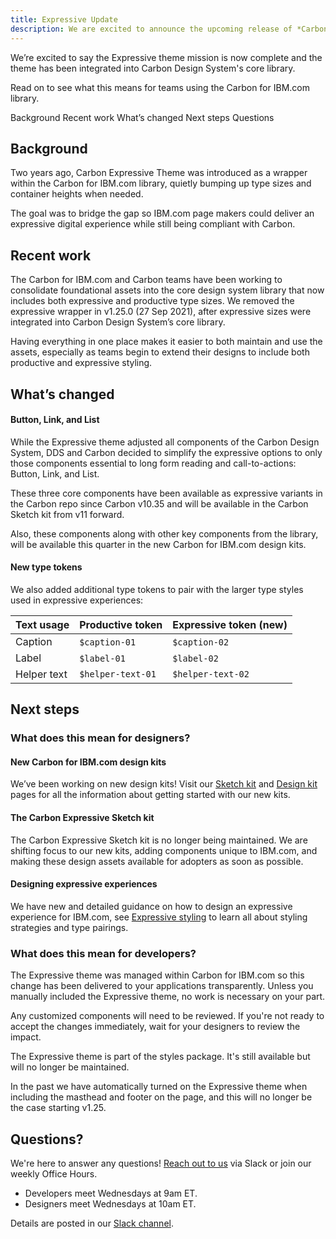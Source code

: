 ```yaml
---
title: Expressive Update
description: We are excited to announce the upcoming release of *Carbon for IBM.com v2*! This update focuses on upgrading to Carbon v11, improving the layout experience for ease of authoring as well as other component improvements for designers and developers.
---
```


<PageDescription>

We’re excited to say the Expressive theme mission is now complete and the theme
has been integrated into Carbon Design System's core library.

Read on to see what this means for teams using the Carbon for IBM.com library.

</PageDescription>

<AnchorLinks>

<AnchorLink>Background</AnchorLink>
<AnchorLink>Recent work</AnchorLink>
<AnchorLink>What’s changed</AnchorLink>
<AnchorLink>Next steps</AnchorLink>
<AnchorLink>Questions</AnchorLink>

</AnchorLinks>

## Background

Two years ago, Carbon Expressive Theme was introduced as a wrapper within the
Carbon for IBM.com library, quietly bumping up type sizes and container heights
when needed.

The goal was to bridge the gap so IBM.com page makers could deliver an
expressive digital experience while still being compliant with Carbon.

## Recent work

The Carbon for IBM.com and Carbon teams have been working to consolidate
foundational assets into the core design system library that now includes both
expressive and productive type sizes. We removed the expressive wrapper in
v1.25.0 (27 Sep 2021), after expressive sizes were integrated into Carbon Design
System’s core library.

Having everything in one place makes it easier to both maintain and use the
assets, especially as teams begin to extend their designs to include both
productive and expressive styling.

## What’s changed

#### Button, Link, and List

While the Expressive theme adjusted all components of the Carbon Design System,
DDS and Carbon decided to simplify the expressive options to only those
components essential to long form reading and call-to-actions: Button, Link, and
List.

These three core components have been available as expressive variants in the
Carbon repo since Carbon v10.35 and will be available in the Carbon Sketch kit
from v11 forward.

Also, these components along with other key components from the library, will be
available this quarter in the new Carbon for IBM.com design kits.

#### New type tokens

We also added additional type tokens to pair with the larger type styles used in
expressive experiences:

| Text usage    | Productive token      | Expressive token (new) |
| ------------- | --------------------- | ---------------------- |
| Caption       | `$caption-01`         | `$caption-02`          |
| Label         | `$label-01`           | `$label-02`            |
| Helper text   | `$helper-text-01`     | `$helper-text-02`      |

## Next steps

### What does this mean for designers?

#### New Carbon for IBM.com design kits

We’ve been working on new design kits! Visit our
[Sketch kit](../designing/sketch-kit) and [Design kit](../designing/design-kit)
pages for all the information about getting started with our new kits.

#### The Carbon Expressive Sketch kit

The Carbon Expressive Sketch kit is no longer being maintained. We are shifting
focus to our new kits, adding components unique to IBM.com, and making these
design assets available for adopters as soon as possible.

#### Designing expressive experiences

We have new and detailed guidance on how to design an expressive experience for
IBM.com, see [Expressive styling](../../guidelines/expressive-styling/overview)
to learn all about styling strategies and type pairings.

### What does this mean for developers?

The Expressive theme was managed within Carbon for IBM.com so this change has
been delivered to your applications transparently. Unless you manually included
the Expressive theme, no work is necessary on your part.

Any customized components will need to be reviewed. If you're not ready to
accept the changes immediately, wait for your designers to review the impact.

The Expressive theme is part of the styles package. It's still available but
will no longer be maintained.

In the past we have automatically turned on the Expressive theme when including
the masthead and footer on the page, and this will no longer be the case
starting v1.25.

## Questions?

We're here to answer any questions!
[Reach out to us](https://cognitive-app.slack.com/archives/C2PLX8GQ6) via Slack
or join our weekly Office Hours.

- Developers meet Wednesdays at 9am ET.
- Designers meet Wednesdays at 10am ET.

Details are posted in our
[Slack channel](https://cognitive-app.slack.com/archives/C2PLX8GQ6).
